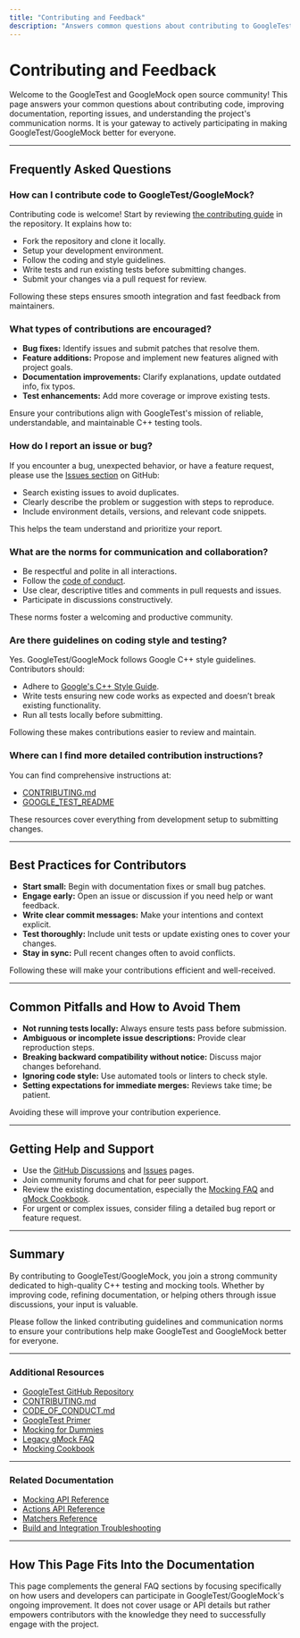 ```yaml
---
title: "Contributing and Feedback"
description: "Answers common questions about contributing to GoogleTest/GoogleMock: code contributions, documentation improvements, reporting issues, and project communication norms. Provides direct links to contributing guides."
---
```


# Contributing and Feedback

Welcome to the GoogleTest and GoogleMock open source community! This page answers your common questions about contributing code, improving documentation, reporting issues, and understanding the project's communication norms. It is your gateway to actively participating in making GoogleTest/GoogleMock better for everyone.

---

## Frequently Asked Questions

### How can I contribute code to GoogleTest/GoogleMock?
Contributing code is welcome! Start by reviewing [the contributing guide](https://github.com/google/googletest/blob/main/CONTRIBUTING.md) in the repository. It explains how to:

- Fork the repository and clone it locally.
- Setup your development environment.
- Follow the coding and style guidelines.
- Write tests and run existing tests before submitting changes.
- Submit your changes via a pull request for review.

Following these steps ensures smooth integration and fast feedback from maintainers.

### What types of contributions are encouraged?

- **Bug fixes:** Identify issues and submit patches that resolve them.
- **Feature additions:** Propose and implement new features aligned with project goals.
- **Documentation improvements:** Clarify explanations, update outdated info, fix typos.
- **Test enhancements:** Add more coverage or improve existing tests.

Ensure your contributions align with GoogleTest's mission of reliable, understandable, and maintainable C++ testing tools.

### How do I report an issue or bug?

If you encounter a bug, unexpected behavior, or have a feature request, please use the [Issues section](https://github.com/google/googletest/issues) on GitHub:

- Search existing issues to avoid duplicates.
- Clearly describe the problem or suggestion with steps to reproduce.
- Include environment details, versions, and relevant code snippets.

This helps the team understand and prioritize your report.

### What are the norms for communication and collaboration?

- Be respectful and polite in all interactions.
- Follow the [code of conduct](https://github.com/google/googletest/blob/main/CODE_OF_CONDUCT.md).
- Use clear, descriptive titles and comments in pull requests and issues.
- Participate in discussions constructively.

These norms foster a welcoming and productive community.

### Are there guidelines on coding style and testing?

Yes. GoogleTest/GoogleMock follows Google C++ style guidelines. Contributors should:

- Adhere to [Google's C++ Style Guide](https://google.github.io/styleguide/cppguide.html).
- Write tests ensuring new code works as expected and doesn’t break existing functionality.
- Run all tests locally before submitting.

Following these makes contributions easier to review and maintain.

### Where can I find more detailed contribution instructions?

You can find comprehensive instructions at:

- [CONTRIBUTING.md](https://github.com/google/googletest/blob/main/CONTRIBUTING.md)
- [GOOGLE_TEST_README](https://github.com/google/googletest/blob/main/googlemock/README.md)

These resources cover everything from development setup to submitting changes.

---

## Best Practices for Contributors

- **Start small:** Begin with documentation fixes or small bug patches.
- **Engage early:** Open an issue or discussion if you need help or want feedback.
- **Write clear commit messages:** Make your intentions and context explicit.
- **Test thoroughly:** Include unit tests or update existing ones to cover your changes.
- **Stay in sync:** Pull recent changes often to avoid conflicts.

Following these will make your contributions efficient and well-received.

---

## Common Pitfalls and How to Avoid Them

- **Not running tests locally:** Always ensure tests pass before submission.
- **Ambiguous or incomplete issue descriptions:** Provide clear reproduction steps.
- **Breaking backward compatibility without notice:** Discuss major changes beforehand.
- **Ignoring code style:** Use automated tools or linters to check style.
- **Setting expectations for immediate merges:** Reviews take time; be patient.

Avoiding these will improve your contribution experience.

---

## Getting Help and Support

- Use the [GitHub Discussions](https://github.com/google/googletest/discussions) and [Issues](https://github.com/google/googletest/issues) pages.
- Join community forums and chat for peer support.
- Review the existing documentation, especially the [Mocking FAQ](https://github.com/google/googletest/blob/main/docs/gmock_faq.md) and [gMock Cookbook](https://github.com/google/googletest/blob/main/docs/gmock_cook_book.md).
- For urgent or complex issues, consider filing a detailed bug report or feature request.

---

## Summary

By contributing to GoogleTest/GoogleMock, you join a strong community dedicated to high-quality C++ testing and mocking tools. Whether by improving code, refining documentation, or helping others through issue discussions, your input is valuable.

Please follow the linked contributing guidelines and communication norms to ensure your contributions help make GoogleTest and GoogleMock better for everyone.

---

### Additional Resources
- [GoogleTest GitHub Repository](https://github.com/google/googletest)
- [CONTRIBUTING.md](https://github.com/google/googletest/blob/main/CONTRIBUTING.md)
- [CODE_OF_CONDUCT.md](https://github.com/google/googletest/blob/main/CODE_OF_CONDUCT.md)
- [GoogleTest Primer](../../overview/introduction-value/what-is-googletest.md)
- [Mocking for Dummies](../../docs/gmock_for_dummies.md)
- [Legacy gMock FAQ](../../docs/gmock_faq.md)
- [Mocking Cookbook](../../docs/gmock_cook_book.md)

---

### Related Documentation
- [Mocking API Reference](../../api-reference/core-apis/mocking.md)
- [Actions API Reference](../../api-reference/core-apis/actions.md)
- [Matchers Reference](../../api-reference/core-apis/matchers.md)
- [Build and Integration Troubleshooting](../../faq/troubleshooting/build-integration-issues.md)

---

## How This Page Fits Into the Documentation

This page complements the general FAQ sections by focusing specifically on how users and developers can participate in GoogleTest/GoogleMock's ongoing improvement. It does not cover usage or API details but rather empowers contributors with the knowledge they need to successfully engage with the project.


